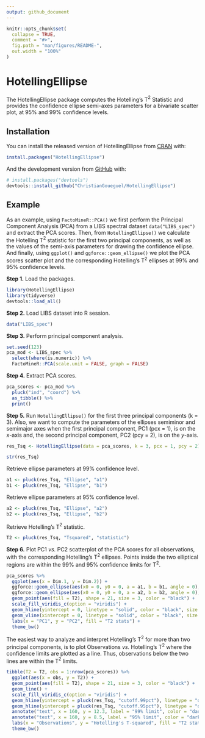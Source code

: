 ```yaml
---
output: github_document
---
```


<!-- README.md is generated from README.Rmd. Please edit that file -->

```r
knitr::opts_chunk$set(
  collapse = TRUE,
  comment = "#>",
  fig.path = "man/figures/README-",
  out.width = "100%"
)
```

# HotellingEllipse

<!-- badges: start -->
<!-- badges: end -->

The HotellingEllipse package computes the Hotelling’s T$^2$ Statistic and provides the confidence ellipse semi-axes parameters for a bivariate scatter plot, at 95% and 99% confidence levels.

## Installation

You can install the released version of HotellingEllipse from [CRAN](https://CRAN.R-project.org) with:

``` r
install.packages("HotellingEllipse")
```

And the development version from [GitHub](https://github.com/) with:

``` r
# install.packages("devtools")
devtools::install_github("ChristianGoueguel/HotellingEllipse")
```
## Example

As an example, using `FactoMineR::PCA()` we first perform the Principal Component Analysis (PCA) from a LIBS spectral dataset `data("LIBS_spec")` and extract the PCA scores. Then, from `HotellingEllipse()` we calculate the Hotelling T$^2$ statistic for the first two principal components, as well as the values of the semi-axis parameters for drawing the confidence ellipse. And finally, using `ggplot()` and `ggforce::geom_ellipse()` we plot the PCA scores scatter plot and the corresponding Hotelling's T$^2$ ellipses at 99% and 95% confidence levels.

**Step 1.** Load the packages.

```r
library(HotellingEllipse)
library(tidyverse)
devtools::load_all()
```

**Step 2.** Load LIBS dataset into R session.

```r
data("LIBS_spec")
```

**Step 3.** Perform principal component analysis.

```r
set.seed(123)
pca_mod <- LIBS_spec %>%
  select(where(is.numeric)) %>%
  FactoMineR::PCA(scale.unit = FALSE, graph = FALSE)
```

**Step 4.** Extract PCA scores.

```r
pca_scores <- pca_mod %>%
  pluck("ind", "coord") %>%
  as_tibble() %>%
  print()
```

**Step 5.** Run `HotellingEllipse()` for the first three principal components (k = 3). Also, we want to compute the parameters of the ellipses semiminor and semimajor axes when the first principal component, PC1 (pcx = 1), is on the *x*-axis and, the second principal component, PC2 (pcy = 2), is on the *y*-axis.

```r
res_Tsq <- HotellingEllipse(data = pca_scores, k = 3, pcx = 1, pcy = 2)
```

```r
str(res_Tsq)
```

Retrieve ellipse parameters at 99% confidence level.

```r
a1 <- pluck(res_Tsq, "Ellipse", "a1")
b1 <- pluck(res_Tsq, "Ellipse", "b1")
```

Retrieve ellipse parameters at 95% confidence level.

```r
a2 <- pluck(res_Tsq, "Ellipse", "a2")
b2 <- pluck(res_Tsq, "Ellipse", "b2")
```

Retrieve Hotelling's T$^2$ statistic.

```r
T2 <- pluck(res_Tsq, "Tsquared", "statistic")
```

**Step 6.** Plot PC1 *vs.* PC2 scatterplot of the PCA scores for all observations, with the corresponding Hotelling's T$^2$ ellipses. Points inside the two elliptical regions are within the 99% and 95% confidence limits for T$^2$.

```r
pca_scores %>%
  ggplot(aes(x = Dim.1, y = Dim.2)) +
  ggforce::geom_ellipse(aes(x0 = 0, y0 = 0, a = a1, b = b1, angle = 0), size = .5, linetype = "dotted") + 
  ggforce::geom_ellipse(aes(x0 = 0, y0 = 0, a = a2, b = b2, angle = 0), size = .5, linetype = "dashed") +
  geom_point(aes(fill = T2), shape = 21, size = 3, color = "black") +
  scale_fill_viridis_c(option = "viridis") +
  geom_hline(yintercept = 0, linetype = "solid", color = "black", size = .2) +
  geom_vline(xintercept = 0, linetype = "solid", color = "black", size = .2) +
  labs(x = "PC1", y = "PC2", fill = "T2 stats") +
  theme_bw()
```

The easiest way to analyze and interpret Hotelling's T$^2$ for more than two principal components, is to plot Observations *vs.* Hotelling's T$^2$ where the confidence limits are plotted as a line. Thus, observations below the two lines are within the T$^2$ limits.

```r
tibble(T2 = T2, obs = 1:nrow(pca_scores)) %>%
  ggplot(aes(x = obs, y = T2)) +
  geom_point(aes(fill = T2), shape = 21, size = 3, color = "black") +
  geom_line() +
  scale_fill_viridis_c(option = "viridis") +
  geom_hline(yintercept = pluck(res_Tsq, "cutoff.99pct"), linetype = "dashed", color = "darkred", size = .5) +
  geom_hline(yintercept = pluck(res_Tsq, "cutoff.95pct"), linetype = "dashed", color = "darkblue", size = .5) +
  annotate("text", x = 160, y = 12.3, label = "99% limit", color = "darkred") +
  annotate("text", x = 160, y = 8.5, label = "95% limit", color = "darkblue") +
  labs(x = "Observations", y = "Hotelling's T-squared", fill = "T2 stats") +
  theme_bw()
```





